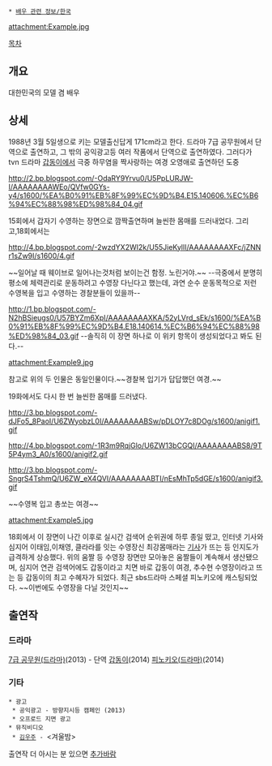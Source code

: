  * [[배우 관련 정보/한국]]

attachment:Example.jpg

[[목차]]
== 개요 ==
대한민국의 모델 겸 배우

== 상세 ==
1988년 3월 5일생으로 키는 모델출신답게 171cm라고 한다.
드라마 7급 공무원에서 단역으로 출연하고, 그 밖의 공익광고등 여러 작품에서 단역으로 출연하였다.
그러다가 tvn 드라마 [[갑동이]]에서 극중 하무염을 짝사랑하는 여경 오영애로 출연하던 도중

http://2.bp.blogspot.com/-OdaRY9Yrvu0/U5PpLURJW-I/AAAAAAAAWEo/QVfw0GYs-y4/s1600/%EA%B0%91%EB%8F%99%EC%9D%B4.E15.140606.%EC%B6%94%EC%88%98%ED%98%84_04.gif

15회에서 갑자기 수영하는 장면으로 깜짝출연하며 늘씬한 몸매를 드러내었다.
그리고,18회에서는

http://4.bp.blogspot.com/-2wzdYX2WI2k/U55JieKyllI/AAAAAAAAXFc/jZNNr1sZw9I/s1600/4.gif

~~일어날 때 웨이브로 일어나는것처럼 보이는건 함정. 노린거야.~~
--극중에서 분명히 평소에 체력관리로 운동하려고 수영장 다닌다고 했는데, 과연 순수 운동목적으로 저런 수영복을 입고 수영하는 경찰분들이 있을까--

http://1.bp.blogspot.com/-N2hBSieugs0/U57BYZm6XpI/AAAAAAAAXKA/52yLVrd_sEk/s1600/%EA%B0%91%EB%8F%99%EC%9D%B4.E18.140614.%EC%B6%94%EC%88%98%ED%98%84_03.gif
--솔직히 이 장면 하나로 이 위키 항목이 생성되었다고 봐도 된다.--

attachment:Example9.jpg

참고로 위의 두 인물은 동일인물이다.~~경찰복 입기가 답답했던 여경.~~


19화에서도 다시 한 번 늘씬한 몸매를 드러냈다.

http://3.bp.blogspot.com/-dJFo5_8PaoI/U6ZWyobzL0I/AAAAAAAABSw/pDLOY7c8DOg/s1600/anigif1.gif


http://4.bp.blogspot.com/-1R3m9RqjGlo/U6ZW13bCGQI/AAAAAAAABS8/9T5P4ym3_A0/s1600/anigif2.gif


http://3.bp.blogspot.com/-SngrS4TshmQ/U6ZW_eX4QVI/AAAAAAAABTI/nEsMhTp5dGE/s1600/anigif3.gif

~~수영복 입고 총쏘는 여경~~

attachment:Example5.jpg

18회에서 이 장면이 나간 이후로 실시간 검색어 순위권에 하루 종일 떴고, 인터넷 기사와 심지어 이태임,이채영, 클라라를 잇는 수영장신 최강몸매라는 [http://stylem.mt.co.kr/styview.php?no=2014061713593232204&type=1 기사]가 뜨는 등 인지도가 급격하게 상승했다.
위의 움짤 등 수영장 장면만 모아놓은 움짤들이 계속해서 생산됐으며, 심지어 연관 검색어에도 갑동이라고 치면 바로 갑동이 여경, 추수현 수영장이라고 뜨는 등 갑동이의 최고 수혜자가 되었다.
최근 sbs드라마 스페셜 피노키오에 캐스팅되었다.
~~이번에도 수영장을 다닐 것인지~~

== 출연작 ==
=== 드라마 ===
[[7급 공무원(드라마)]](2013) - 단역
[[갑동이]](2014)
[[피노키오(드라마)]](2014)

=== 기타 ===
 * 광고
  * 공익광고 - 방향지시등 캠페인 (2013)
  * 오프로드 지면 광고
 * 뮤직비디오
  * [[김우주]] - <겨울밤>

출연작 더 아시는 분 있으면 [[추가바람]]
